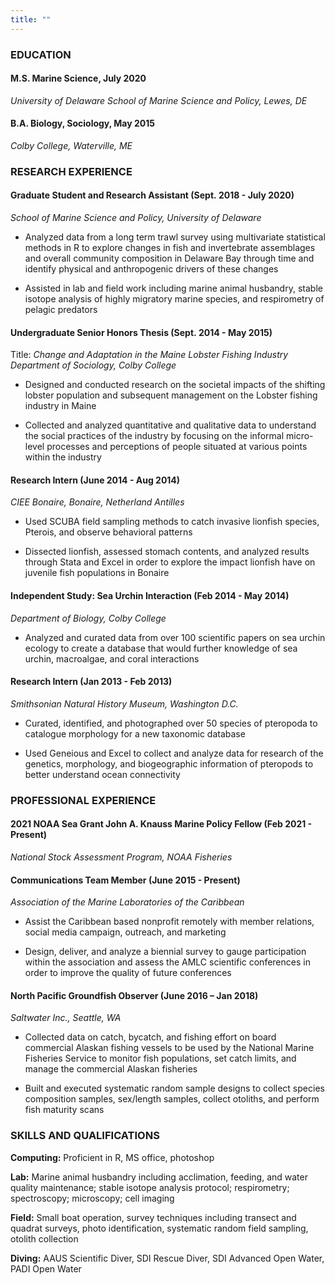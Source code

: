 ```yaml
---
title: ""
---
```


### EDUCATION 

#### **M.S. Marine Science**, July 2020
*University of Delaware School of Marine Science and Policy, Lewes, DE*

#### **B.A. Biology, Sociology**, May 2015 
*Colby College, Waterville, ME* 

### RESEARCH EXPERIENCE

#### **Graduate Student and Research Assistant** (Sept. 2018 - July 2020)
*School of Marine Science and Policy, University of Delaware*

- Analyzed data from a long term trawl survey using multivariate statistical methods in R to explore changes in fish and invertebrate assemblages and overall community composition in Delaware Bay through time and identify physical and anthropogenic drivers of these changes

- Assisted in lab and field work including marine animal husbandry, stable isotope analysis of highly migratory marine species, and respirometry of pelagic predators

#### **Undergraduate Senior Honors Thesis** (Sept. 2014 - May 2015)
Title: *Change and Adaptation in the Maine Lobster Fishing Industry*
*Department of Sociology, Colby College*

- Designed and conducted research on the societal impacts of the shifting lobster population and subsequent management on the Lobster fishing industry in Maine

- Collected and analyzed quantitative and qualitative data to understand the social practices of the industry by focusing on the informal micro-level processes and perceptions of people situated at various points within the industry

#### **Research Intern**	(June 2014 - Aug 2014)
*CIEE Bonaire, Bonaire, Netherland Antilles*

- Used SCUBA field sampling methods to catch invasive lionfish species, Pterois, and observe behavioral patterns

- Dissected lionfish, assessed stomach contents, and analyzed results through Stata and Excel in order to explore the impact lionfish have on juvenile fish populations in Bonaire

#### **Independent Study: Sea Urchin Interaction** (Feb 2014 - May 2014)
*Department of Biology, Colby College*

- Analyzed and curated data from over 100 scientific papers on sea urchin ecology to create a database that would further knowledge of sea urchin, macroalgae, and coral interactions

#### **Research Intern**	(Jan 2013 - Feb 2013)
*Smithsonian Natural History Museum, Washington D.C.*

- Curated, identified, and photographed over 50 species of pteropoda to catalogue morphology for a new taxonomic database

- Used Geneious and Excel to collect and analyze data for research of the genetics, morphology, and biogeographic information of pteropods to better understand ocean connectivity

### PROFESSIONAL EXPERIENCE

#### **2021 NOAA Sea Grant John A. Knauss Marine Policy Fellow** (Feb 2021 - Present)
*National Stock Assessment Program, NOAA Fisheries*

#### **Communications Team Member** (June 2015 - Present)
*Association of the Marine Laboratories of the Caribbean*

- Assist the Caribbean based nonprofit remotely with member relations, social media campaign, outreach, and marketing

- Design, deliver, and analyze a biennial survey to gauge participation within the association and assess the AMLC scientific conferences in order to improve the quality of future conferences

#### **North Pacific Groundfish Observer** (June 2016 – Jan 2018)
*Saltwater Inc., Seattle, WA*

- Collected data on catch, bycatch, and fishing effort on board commercial Alaskan fishing vessels to be used by the National Marine Fisheries Service to monitor fish populations, set catch limits, and manage the commercial Alaskan fisheries

- Built and executed systematic random sample designs to collect species composition samples, sex/length samples, collect otoliths, and perform fish maturity scans


### SKILLS AND QUALIFICATIONS

**Computing:** Proficient in R, MS office, photoshop

**Lab:** Marine animal husbandry including acclimation, feeding, and water quality maintenance; stable isotope analysis protocol; respirometry; spectroscopy; microscopy; cell imaging 

**Field:** Small boat operation, survey techniques including transect and quadrat surveys, photo identification, systematic random field sampling, otolith collection

**Diving:** AAUS Scientific Diver, SDI Rescue Diver, SDI Advanced Open Water, PADI Open Water





